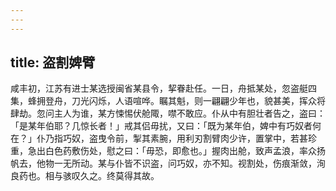 ```yaml
---
---
---
```

title: 盗割婢臂
---



咸丰初，江苏有进士某选授闽省某县令，挈眷赴任。一日，舟抵某处，忽盗艇四集，蜂拥登舟，刀光闪烁，人语喧哗。瞩其魁，则一翩翩少年也，貌甚美，挥众将肆劫。忽问主人为谁，某方悚惕伏舱陬，噤不敢应。仆从中有胆壮者告之，盗曰：「是某年伯耶？几惊长者！」戒其侣毋扰，又曰：「既为某年伯，婢中有巧奴者何在？」仆乃指巧奴，盗曳令前，掣其素腕，用利刃割臂肉少许，置掌中，若甚珍重，急出白色药敷伤处，慰之曰：「毋恐，即愈也。」握肉出舱，致声孟浪，率众扬帆去，他物一无所动。某与仆皆不识盗，问巧奴，亦不知。视割处，伤痕渐敛，洵良药也。相与骇叹久之。终莫得其故。